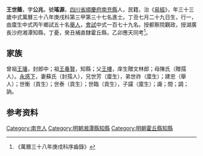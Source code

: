{{明清人物信息框
| 姓名 = 王世蔭
| 原名 =
| 圖片名稱= 
| 圖片大小 =
| 圖片說明 = 
| 最高職務 =
| 國家 = 大明 
| 爵位 =
| 籍貫 = [[四川省|四川省]][[順慶府|順慶府]][[南充縣|南充縣]]
| 族裔 = 
| 旗籍 = 
| 字號 = 
| 諡號 =
| 出生日期 = 丁丑七月二十九日
| 出生地點 =
| 逝世日期 = 
| 逝世地點 =
| 墓葬 =
| 配偶 = 蘇氏（封孺人）
| 親屬 = 曾祖[[王璠|王璠]]，祖[[王養賢|王養賢]]，父[[王樓|王樓]]，母陳氏（贈孺人）
| 出身 =
* 萬曆三十八年庚戌科進士
| 經歷 =
| 著作 =  
*
*
*
}}
'''王世蔭'''{{BD|1578年||？年||W}}，字'''公兆'''，號'''瑤源'''，[[四川省|四川省]][[順慶府|順慶府]][[南充縣|南充縣]]人，民籍，治《[[易經|易經]]》，年三十三歲中式萬曆三十八年庚戌科第三甲第三十七名進士。丁丑七月二十九日生，行一，由廩生中式丙午鄉試五十名[[舉人|舉人]]，[[會試|會試]]中式一百七十九名。授都察院觀政，授湖廣長沙府湘潭知縣，丁憂，癸丑補直隸霍丘縣，乙卯應天同考<ref>《萬曆三十八年庚戌科序齒錄》</ref>。

== 家族 ==
曾祖[[王璠|王璠]]，封郎中；祖[[王養賢|王養賢]]，知縣；父[[王樓|王樓]]，庠生贈文林郎；母陳氏（贈孺人）。[[永感下|永感下]]，妻蘇氏（封孺人），兄世芳（廩生），弟世祚（廩生）；建忠（舉人）；世衡（貢生）；世泰（貢生）；世臨（貢生），子讜（廩生）；諏；間；調；訥。

== 参考资料 ==
{{reflist}}

{{萬曆三十八年庚戌科殿试金榜}}

{{Authority control}}

{{DEFAULTSORT:}}
[[Category:南充人|Category:南充人]]
[[Category:明朝湘潭縣知縣|Category:明朝湘潭縣知縣]]
[[Category:明朝霍丘縣知縣|Category:明朝霍丘縣知縣]]


{{明朝人物小作品}}